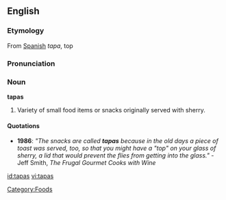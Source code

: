 ==English==

===Etymology===
From [[Spanish]] ''tapa'', top

===Pronunciation===
{{rfap}}
{{rfp}}

===Noun===
'''tapas'''

# Variety of small food items or snacks originally served with sherry.

====Quotations====
* '''1986''': ''"The snacks are called '''tapas''' because in the old days a piece of toast was served, too, so that you might have a "top" on your glass of sherry, a lid that would prevent the flies from getting into the glass."'' - Jeff Smith, <cite>The Frugal Gourmet Cooks with Wine</cite>

[[Category:Foods]]

[[id:tapas]]
[[vi:tapas]]